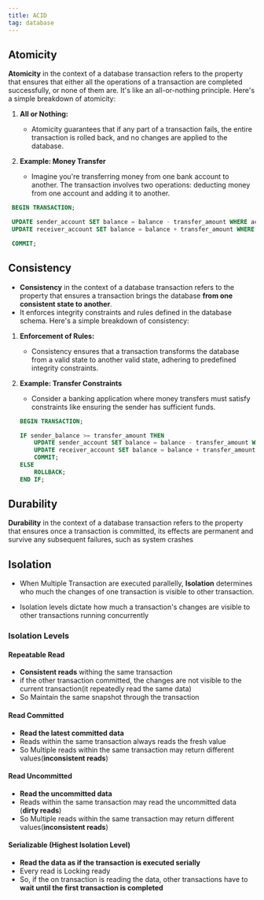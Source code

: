 ```yaml
---
title: ACID
tag: database
---
```


## Atomicity
**Atomicity** in the context of a database transaction refers to the property that ensures that either all the operations of a transaction are completed successfully, or none of them are. It's like an all-or-nothing principle. Here's a simple breakdown of atomicity:

1. **All or Nothing:**
   - Atomicity guarantees that if any part of a transaction fails, the entire transaction is rolled back, and no changes are applied to the database.

2. **Example: Money Transfer**
   - Imagine you're transferring money from one bank account to another. The transaction involves two operations: deducting money from one account and adding it to another.

  ```sql
   BEGIN TRANSACTION;

   UPDATE sender_account SET balance = balance - transfer_amount WHERE account_id = sender_id;
   UPDATE receiver_account SET balance = balance + transfer_amount WHERE account_id = receiver_id;

   COMMIT;
  ```

## Consistency

- **Consistency** in the context of a database transaction refers to the property that ensures a transaction brings the database **from one consistent state to another**. 
- It enforces integrity constraints and rules defined in the database schema. Here's a simple breakdown of consistency:

1. **Enforcement of Rules:**
   - Consistency ensures that a transaction transforms the database from a valid state to another valid state, adhering to predefined integrity constraints.

2. **Example: Transfer Constraints**
   - Consider a banking application where money transfers must satisfy constraints like ensuring the sender has sufficient funds.

    ```sql
    BEGIN TRANSACTION;

    IF sender_balance >= transfer_amount THEN
        UPDATE sender_account SET balance = balance - transfer_amount WHERE account_id = sender_id;
        UPDATE receiver_account SET balance = balance + transfer_amount WHERE account_id = receiver_id;
        COMMIT;
    ELSE
        ROLLBACK;
    END IF;
    ```
## Durability

**Durability** in the context of a database transaction refers to the property that ensures once a transaction is committed, its effects are permanent and survive any subsequent failures, such as system crashes

## Isolation

 - When Multiple Transaction are executed parallelly, **Isolation** determines who much the changes of one transaction is visible to other transaction.

<MDXImage src="/png/database/isolation-example.png" alt="Isolation Example" />

  - Isolation levels dictate how much a transaction's changes are visible to other transactions running concurrently


### Isolation Levels

#### Repeatable Read
- **Consistent reads** withing the same transaction
- if the other transaction committed, the changes are not visible to the current transaction(it repeatedly read the same data)
- So Maintain the same snapshot through the transaction

#### Read Committed
- **Read the latest committed data**
- Reads within the same transaction always reads the fresh value
- So Multiple reads within the same transaction may return different values(**inconsistent reads**)

#### Read Uncommitted
- **Read the uncommitted data**
- Reads within the same transaction may read the uncommitted data (**dirty reads**)
- So Multiple reads within the same transaction may return different values(**inconsistent reads**)

#### Serializable (**Highest Isolation Level**)
- **Read the data as if the transaction is executed serially**
- Every read is Locking ready
- So, if the on transaction is reading the data, other transactions have to **wait until the first transaction is completed**

